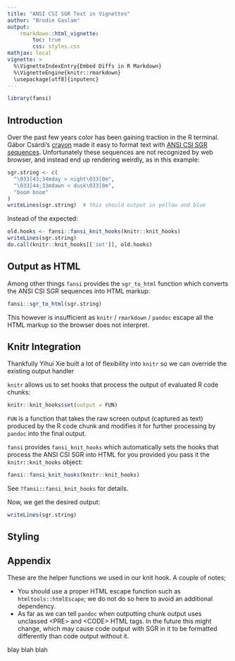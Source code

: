 ```yaml
---
title: "ANSI CSI SGR Text in Vignettes"
author: "Brodie Gaslam"
output:
    rmarkdown::html_vignette:
        toc: true
        css: styles.css
mathjax: local
vignette: >
  %\VignetteIndexEntry{Embed Diffs in R Markdown}
  %\VignetteEngine{knitr::rmarkdown}
  \usepackage[utf8]{inputenc}
---
```


```r
library(fansi)
```

## Introduction

Over the past few years color has been gaining traction in the R terminal.
Gábor Csárdi's [crayon]() made it easy to format text with [ANSI CSI SGR
sequences]().  Unfortunately these sequences are not recognized by web browser,
and instead end up rendering weirdly, as in this example:

```r
sgr.string <- c(
  "\033[43;34mday > night\033[0m",
  "\033[44;33mdawn < dusk\033[0m",
  "boom boom"
)
writeLines(sgr.string)  # this should output in yellow and blue
```
Instead of the expected:

```r
old.hooks <- fansi::fansi_knit_hooks(knitr::knit_hooks)
writeLines(sgr.string)
do.call(knitr::knit_hooks[['set']], old.hooks)
```

## Output as HTML

Among other things `fansi` provides the `sgr_to_html` function which converts
the ANSI CSI SGR sequences into HTML markup:

```r
fansi::sgr_to_html(sgr.string)
```

This however is insufficient as `knitr` / `rmarkdown`  / `pandoc` escape all the
HTML markup so the browser does not interpret.

## Knitr Integration

Thankfully Yihui Xie built a lot of flexibility into `knitr` so we can override
the existing output handler

`knitr` allows us to set hooks that process the output of evaluated R code
chunks:

```r
knitr::knit_hooks$set(output = FUN)
```

`FUN` is a function that takes the raw screen output (captured as text) produced
by the R code chunk and modifies it for further processing by `pandoc` into the
final output.

`fansi` provides `fansi_knit_hooks` which automatically sets the hooks that
process the ANSI CSI SGR into HTML for you provided you pass it the
`knitr::knit_hooks` object:

```r
fansi::fansi_knit_hooks(knitr::knit_hooks)
```

See `?fansi::fansi_knit_hooks` for details.

Now, we get the desired output:

```r
writeLines(sgr.string)
```

## Styling

## Appendix

These are the helper functions we used in our knit hook.  A couple of notes;

* You should use a proper HTML escape function such as `htmltools::htmlEscape`;
  we do not do so here to avoid an additional dependency.
* As far as we can tell `pandoc` when outputting chunk output uses unclassed
  &lt;PRE&gt; and &lt;CODE&gt; HTML tags.  In the future this might change,
  which may cause code output with SGR in it to be formatted differently than
  code output without it.

blay blah blah

